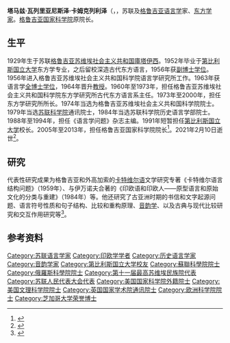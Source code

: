{{同名人物|卡姆克列利泽|卡姆克列利泽}}
{{Infobox officeholder
| 姓名     = 塔马兹·卡姆克列利泽
| 原名     = Тамаз Гамкрелидзе
| 图像     = 
| 职务     = 格鲁吉亚国家科学院院长
| 就任日期 = 2005年
| 卸任日期 = 2013年
| 前任     = 阿尔伯特·塔夫赫利泽
| 继任     = 格奥尔基·克维西塔泽
| 性别     = 男
| 出生日期 = 1929年10月23日
| 出生地点 = {{USSR}}[[格鲁吉亚苏维埃社会主义共和国|喬治亞]][[庫塔伊西|庫塔伊西]]
| 逝世日期 = {{Dda|2021|2|10|1929|10|23}}
| 逝世地点 = 
| nationality = {{USSR}}（1929－1991）<br>{{GEO}}（1991－2021）
| 职业     = [[语言学家|语言学家]]
| 获奖     = {{列宁奖}} {{各族人民友谊勋章}}
}}
'''塔马兹·瓦列里亚尼斯泽·卡姆克列利泽'''（{{lang-ka|თამაზ ვალერიანის ძე გამყრელიძე}}，{{bd|1929年|10月23日|2021年|2月10日|catIdx=Gamkrelidze}}，苏联及[[格鲁吉亚|格鲁吉亚]][[语言学|语言学]]家、[[东方研究|东方学家]]。[[格鲁吉亚国家科学院|格鲁吉亚国家科学院]]原院长。

==生平==
1929年生于苏联[[格鲁吉亚苏维埃社会主义共和国|格鲁吉亚苏维埃社会主义共和国]][[庫塔伊西|庫塔伊西]]。1952年毕业于[[第比利斯国立大学|第比利斯国立大学]]东方学专业，之后留校深造古代东方语言，1956年获[[副博士学位|副博士学位]]。1956年进入格鲁吉亚苏维埃社会主义共和国科学院语言学研究所工作。1963年获语言学[[全博士学位|全博士学位]]，1964年晋升[[教授|教授]]。1960年至1973年，担任格鲁吉亚苏维埃社会主义共和国科学院东方学研究所古代东方语言系主任。1973年至2000年，担任东方学研究所所长。1974年当选为格鲁吉亚苏维埃社会主义共和国科学院院士。1979年当选[[苏联科学院|苏联科学院]]通讯院士，1984年当选苏联科学院历史语言学部院士。1988年至1994年，担任《语言学问题》杂志主编。1991年短暂担任[[第比利斯国立大学|第比利斯国立大学]]校长。2005年至2013年，担任格鲁吉亚国家科学院院长<ref>{{cite web |title=Академику Гамкрелидзе Тамазу Валериановичу - 90 лет! |url=http://www.ras.ru/news/shownews.aspx?id=6deaf0b0-125d-427c-90af-f37e661ab2ef |publisher=РАН |language=ru |date=2019-10-23}}</ref>。2021年2月10日逝世<ref>{{cite web |title=აკადემიკოსი თამაზ გამყრელიძე გარდაიცვალა |url=https://www.interpressnews.ge/ka/article/641334-akademikosi-tamaz-gamqrelize-gardaicvala/ |language=ka |date=2021-02-10 |access-date=2021-02-11 |archive-date=2021-02-26 |archive-url=https://web.archive.org/web/20210226074846/https://www.interpressnews.ge/ka/article/641334-akademikosi-tamaz-gamqrelize-gardaicvala/ |dead-url=no }}</ref>。

==研究==
代表性研究成果为格鲁吉亚和外高加索的[[南高加索語系|卡特维尔语]]文学研究专著《卡特维尔语言结构问题》（1959年）、与伊万诺夫合著的《印欧语和印欧人——原型语言和原始文化的分类与重建》（1984年）等。他还研究了古亚洲时期的书信和文字起源问题、语言符号性质和句子结构、比较和重构原理、[[音韵学|音韵学]]、以及古典与现代比较研究和交互作用研究等<ref>{{cite web |title=院士风采 |url=http://www.crstinfo.com/Detail.aspx?id=14768 |publisher=中俄科技合作信息网 |date=2018-06-22 |access-date=2021-02-11 |archive-date=2018-08-15 |archive-url=https://web.archive.org/web/20180815075459/http://crstinfo.com/Detail.aspx?id=14768 |dead-url=no }}</ref>。

==参考资料==
<references />

{{Authority control}}

{{DEFAULTSORT:Gamkrelidze, Tamaz}}
[[Category:苏联语言学家|Category:苏联语言学家]]
[[Category:印欧学学者|Category:印欧学学者]]
[[Category:历史语言学家|Category:历史语言学家]]
[[Category:音韵学家|Category:音韵学家]]
[[Category:第比利斯国立大学校友|Category:第比利斯国立大学校友]]
[[Category:蘇聯科學院院士|Category:蘇聯科學院院士]]
[[Category:俄羅斯科學院院士|Category:俄羅斯科學院院士]]
[[Category:第十一届最高苏维埃民族院代表|Category:第十一届最高苏维埃民族院代表]]
[[Category:苏联人民代表大会代表|Category:苏联人民代表大会代表]]
[[Category:美国国家科学院外籍院士|Category:美国国家科学院外籍院士]]
[[Category:美国文理科学院院士|Category:美国文理科学院院士]]
[[Category:英国国家学术院通讯院士|Category:英国国家学术院通讯院士]]
[[Category:欧洲科学院院士|Category:欧洲科学院院士]]
[[Category:芝加哥大学荣誉博士|Category:芝加哥大学荣誉博士]]